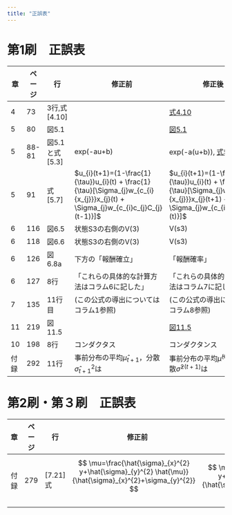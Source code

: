 ```yaml
---
title: "正誤表"
---
```


# 第1刷　正誤表

|章  |ページ  |行  |　修正前 | 修正後|
|-|-|-|---|---|
|4  |73 | 3行,式[4.10] | |[式4.10](fig/equation4.10_correction.pdf)|
|5  |80 |図5.1 ||[図5.1](fig/Fig5_1_d_correction.tif)|
|5  |88-81 |図5.1と式[5.3] |exp(-au+b)|exp(-a(u+b)), [式5.3](fig/equation5.3_correction.pdf)|
|5  |91|式[5.7] |$u_{i}(t+1)=(1-\frac{1}{\tau})u_{i}(t) + \frac{1}{\tau}[\Sigma_{j}w_{c_{i}{x_{j}}}x_{j}(t) + \Sigma_{j}w_{c_{i}c_{j}C_{j}(t-1)}]$ | $u_{i}(t+1)=(1-\frac{1}{\tau})u_{i}(t) + \frac{1}{\tau}[\Sigma_{j}w_{c_{i}{x_{j}}}x_{j}(t+1) + \Sigma_{j}w_{c_{i}c_{j}C_{j}(t)}]$ |
|6  |116|図6.5 |状態S3の右側のV(3)|V(s3)|
|6  |118|図6.6 |状態S3の右側のV(3)|V(s3)|
|6 |126| 図6.8a| 下方の「報酬確立」|「報酬確率」|
|6 |127| 8行| 「これらの具体的な計算方法はコラム6に記した」|「これらの具体的な計算方法はコラム7に記した」|
|7| 135 | 11行目| (この公式の導出についてはコラム1参照) | (この公式の導出についてはコラム8参照)|
|11| 219|図11.5| |[図11.5](fig/Figure11-5_corrected.tif)|
|10 | 198 | 8行 | コンダクタス | コンダクタンス|
|付録|292|11行|事前分布の平均$\hat{\mu}_{t+1}$，分散$\hat{\sigma}^2_{t+1}$は|事前分布の平均$\hat{\mu}^{(t+1)}$，分散$\hat{\sigma}^{2(t+1)}$は|

# 第2刷・第３刷　正誤表

|章  |ページ  |行  |　修正前 | 修正後|
|-|-|-|---|---|
|付録|279|[7.21]式| $$
\mu=\frac{\hat{\sigma}_{x}^{2} y+\hat{\sigma}_{y}^{2} \hat{\mu}}{\hat{\sigma}_{x}^{2}+\sigma_{y}^{2}}
$$　| $$
\mu=\frac{\hat{\sigma}_{x}^{2} y+\sigma_{y}^{2} \hat{\mu}}{\hat{\sigma}_{x}^{2}+\sigma_{y}^{2}}
$$ | 


